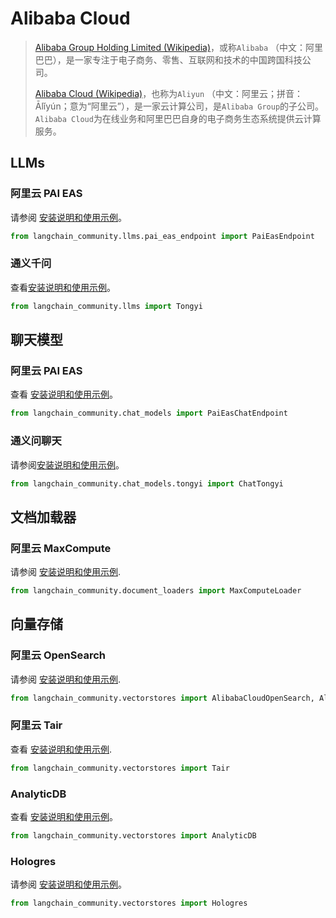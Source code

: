 # Alibaba Cloud

>[Alibaba Group Holding Limited (Wikipedia)](https://en.wikipedia.org/wiki/Alibaba_Group)，或称`Alibaba`
>（中文：阿里巴巴），是一家专注于电子商务、零售、互联网和技术的中国跨国科技公司。
> 
>[Alibaba Cloud (Wikipedia)](https://en.wikipedia.org/wiki/Alibaba_Cloud)，也称为`Aliyun`
>（中文：阿里云；拼音：Ālǐyún；意为“阿里云”），是一家云计算公司，是`Alibaba Group`的子公司。`Alibaba Cloud`为在线业务和阿里巴巴自身的电子商务生态系统提供云计算服务。

## LLMs

### 阿里云 PAI EAS

请参阅 [安装说明和使用示例](/docs/integrations/llms/alibabacloud_pai_eas_endpoint)。

```python
from langchain_community.llms.pai_eas_endpoint import PaiEasEndpoint
```

### 通义千问

查看[安装说明和使用示例](/docs/integrations/llms/tongyi)。

```python
from langchain_community.llms import Tongyi
```

## 聊天模型

### 阿里云 PAI EAS

查看 [安装说明和使用示例](/docs/integrations/chat/alibaba_cloud_pai_eas)。

```python
from langchain_community.chat_models import PaiEasChatEndpoint
```

### 通义问聊天

请参阅[安装说明和使用示例](/docs/integrations/chat/tongyi)。

```python
from langchain_community.chat_models.tongyi import ChatTongyi
```

## 文档加载器

### 阿里云 MaxCompute

请参阅 [安装说明和使用示例](/docs/integrations/document_loaders/alibaba_cloud_maxcompute).

```python
from langchain_community.document_loaders import MaxComputeLoader
```

## 向量存储

### 阿里云 OpenSearch

请参阅 [安装说明和使用示例](/docs/integrations/vectorstores/alibabacloud_opensearch).

```python
from langchain_community.vectorstores import AlibabaCloudOpenSearch, AlibabaCloudOpenSearchSettings
```

### 阿里云 Tair

查看 [安装说明和使用示例](/docs/integrations/vectorstores/tair).

```python
from langchain_community.vectorstores import Tair
```

### AnalyticDB

查看 [安装说明和使用示例](/docs/integrations/vectorstores/analyticdb)。

```python
from langchain_community.vectorstores import AnalyticDB
```

### Hologres

请参阅 [安装说明和使用示例](/docs/integrations/vectorstores/hologres)。

```python
from langchain_community.vectorstores import Hologres
```